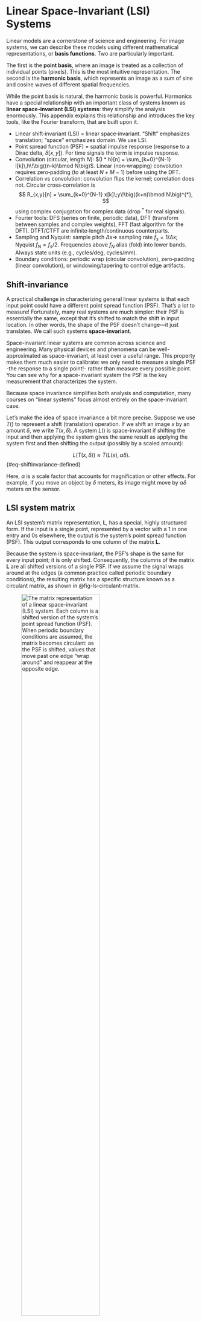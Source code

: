 # Linear Space-Invariant (LSI) Systems {#sec-appendix-spaceinvariance}
Linear models are a cornerstone of science and engineering. For image systems, we can describe these models using different mathematical representations, or **basis functions**. Two are particularly important.

The first is the **point basis**, where an image is treated as a collection of individual points (pixels). This is the most intuitive representation. The second is the **harmonic basis**, which represents an image as a sum of sine and cosine waves of different spatial frequencies.

While the point basis is natural, the harmonic basis is powerful. Harmonics have a special relationship with an important class of systems known as **linear space-invariant (LSI) systems**: they simplify the analysis enormously. This appendix explains this relationship and introduces the key tools, like the Fourier transform, that are built upon it.

::: {.callout-note title="Terminology" collapse=true}
- Linear shift‑invariant (LSI) = linear space‑invariant. “Shift” emphasizes translation; “space” emphasizes domain. We use LSI.
- Point spread function (PSF) = spatial impulse response (response to a Dirac delta, $\delta[x,y]$). For time signals the term is impulse response.
- Convolution (circular, length $N$): $(I * h)[n] = \sum_{k=0}^{N-1} I[k]\,h\!\big((n-k)\bmod N\big)$. Linear (non‑wrapping) convolution requires zero‑padding (to at least $N+M-1$) before using the DFT.
- Correlation vs convolution: convolution flips the kernel; correlation does not. Circular cross‑correlation is
  $$
  R_{x,y}[n] = \sum_{k=0}^{N-1} x[k]\;y\!\big((k+n)\bmod N\big)^{*},
  $$
  using complex conjugation for complex data (drop ${}^*$ for real signals).
- Fourier tools: DFS (series on finite, periodic data), DFT (transform between samples and complex weights), FFT (fast algorithm for the DFT). DTFT/CTFT are infinite‑length/continuous counterparts.
- Sampling and Nyquist: sample pitch $\Delta x \Rightarrow$ sampling rate $f_s=1/\Delta x$; Nyquist $f_N=f_s/2$. Frequencies above $f_N$ alias (fold) into lower bands. Always state units (e.g., cycles/deg, cycles/mm).
- Boundary conditions: periodic wrap (circular convolution), zero‑padding (linear convolution), or windowing/tapering to control edge artifacts.
:::

## Shift-invariance  {#sec-ls-shiftinvariance}
A practical challenge in characterizing general linear systems is that each input point could have a different point spread function (PSF). That’s a lot to measure! Fortunately, many real systems are much simpler: their PSF is essentially the same, except that it’s shifted to match the shift in input location. In other words, the shape of the PSF doesn’t change—it just translates. We call such systems **space-invariant**.

Space-invariant linear systems are common across science and engineering. Many physical devices and phenomena can be well-approximated as space-invariant, at least over a useful range. This property makes them much easier to calibrate: we only need to measure a single PSF -the response to a single point!- rather than measure every possible point. You can see why for a space-invariant system the PSF is the key measurement that characterizes the system. 

Because space invariance simplifies both analysis and computation, many courses on “linear systems” focus almost entirely on the space-invariant case.

::: {.callout-note title="Space invariance: notation" collapse="true"}
Let’s make the idea of space invariance a bit more precise. Suppose we use $T()$ to represent a shift (translation) operation. If we shift an image $x$ by an amount $\delta$, we write $T(x, \delta)$. A system $L()$ is space-invariant if shifting the input and then applying the system gives the same result as applying the system first and then shifting the output (possibly by a scaled amount):

$$
L(T(x, \delta)) \approx T(L(x), \alpha \delta).
$$ {#eq-shiftinvariance-defined}

Here, $\alpha$ is a scale factor that accounts for magnification or other effects. For example, if you move an object by $\delta$ meters, its image might move by $\alpha \delta$ meters on the sensor.
:::

## LSI system matrix
An LSI system's matrix representation, $\mathbf{L}$, has a special, highly structured form. If the input is a single point, represented by a vector with a 1 in one entry and 0s elsewhere, the output is the system's point spread function (PSF). This output corresponds to one column of the matrix $\mathbf{L}$.

Because the system is space-invariant, the PSF's shape is the same for every input point; it is only shifted. Consequently, the columns of the matrix $\mathbf{L}$ are all shifted versions of a single PSF. If we assume the signal wraps around at the edges (a common practice called periodic boundary conditions), the resulting matrix has a specific structure known as a circulant matrix, as shown in @fig-ls-circulant-matrix.

![The matrix representation of a linear space-invariant (LSI) system. Each column is a shifted version of the system's point spread function (PSF). When periodic boundary conditions are assumed, the matrix becomes **circulant**: as the PSF is shifted, values that move past one edge "wrap around" and reappear at the opposite edge.](images/appendix/24-lsi/circulant-matrix.png){#fig-ls-circulant-matrix width=70%}

For computer simulations, there are many details to keep track of, especially issues relating to the edge and wrapping. For example, we often treat the point spread functions as 'circular', so when a value shifts below the bottom of the matrix, we do not throw it away but we copy it into the missing entry at the top of the column. In @fig-ls-circulant-matrix, the edges of the point spread are all zero, and that made the diagram simpler. 

Have a good look at @fig-ls-circulant-matrix. Notice how simple an LSI system matrix is compared to a general linear system @fig-ls-matrix-tableau. Linear systems are great to work with, and if you are working with an LSI consider yourself particularly fortunate.  The next section gives another reason why.

## Convolution {#sec-ls-convolution}
The matrix multiplication for a space-invariant system, which we visualized as a sum of scaled and shifted point spread functions, is often expressed using a basic formula, known as **convolution**.

Formally, for signals of length $N$ with periodic boundary conditions (circular wrap), the convolution of an input signal $I[n]$ with a point spread function $h[n]$ is
$$
O[n] = (I * h)[n] = \sum_{k=0}^{N-1} I[k]\,h[(n-k)\ \bmod\ N].
$$ {#eq-convolution-definition}

Here, the output at position $n$ is a weighted sum of the input values, where the weights are determined by a "flipped and shifted" version of the PSF. This formula is the mathematical expression of the process shown in the LSI matrix tableau.

Convolution is the essential calculation for determining the output of any LSI system in the spatial domain. With periodic boundaries this is circular convolution. To realize linear (non-wrapping) convolution in practice, zero‑pad the signals (to at least $N+M-1$) before transforming.

## Eigenvectors of LSI Systems {#sec-ls-harmonics-LSI}
We've arrived at a key insight: harmonic functions are a very useful basis for describing LSI systems. Why? Because they are (nearly) the **eigenfunctions** of these systems.

Recall that an eigenvector of a matrix is a special vector that, when multiplied by the matrix, is simply scaled—its direction doesn't change. Harmonics play a similar role for LSI systems. When you input a harmonic function (a sine or cosine wave) into an LSI system, the output is always a harmonic of the *same frequency*. They aren't quite eigenvectors because two things change: the amplitude and phase (position).

Dealing with separate amplitude and phase changes for real-valued sine and cosine functions can be a bit clumsy. This is where complex numbers become incredibly useful. A single complex number elegantly packages both amplitude (as its magnitude) and phase (as its angle). By representing our real-valued harmonics using complex exponentials (via Euler's formula, @eq-Eulers-formula), the "almost an eigenfunction" relationship becomes exact. A complex exponential input to an LSI system produces a complex exponential output, scaled by a single complex number that captures both the amplitude and phase change.

So, we can state this powerful fact: **complex exponentials are the eigenvectors of any LSI system.**

This is more than a mathematical curiosity. The complex exponentials form a complete, orthogonal basis (@sec-ls-spatial-basis). This means any image can be perfectly represented as a weighted sum of these functions, and we can efficiently transform between the point representation and the harmonic representation (@sec-dft-defined).

I'll admit, using complex numbers can feel strange at first. After all, our lab instruments measure real-valued signals, not imaginary ones. I often find it helpful to remember that complex exponentials are just a convenient way to handle the sine and cosine components simultaneously. They are a powerful mathematical tool, not a physical reality.[^harmonics-FOV]

[^harmonics-FOV]: I also explain the relationship between harmonics and space-invariant linear systems in detail, staying away from complex exponentials, in the Appendix to [Foundations of Vision](https://wandell.github.io/FOV-1995/appendix.html){target=_blank}.

The bottom line is that the eigenvector relationship between harmonics and LSI systems simplifies everything. Instead of tracking how every single point in an image is transformed, we only need to know how the system scales the amplitude and shifts the phase of each harmonic frequency. This simplification is the foundation of Fourier analysis in image systems.

::: {.callout-note collapse="true" title="A Note on Pedagogy: Continuous vs. Discrete"}
As a young assistant professor, I had the privilege of being in faculty meetings with senior colleagues I deeply admired—Joe Goodman, Ron Bracewell, Tom Cover, and others. We often debated how to best teach core mathematical concepts to engineering students.

A recurring topic was whether to start with continuous functions and calculus or with discrete signals and linear algebra. The senior faculty, steeped in the classical tradition, generally argued for the continuous case. They saw functions and integrals as the fundamental "reality." I vividly remember Ron Bracewell describing the discrete, matrix-based methods we use for computation as a "vulgar" but necessary approximation of this underlying truth.

The younger faculty, who spent most of our time programming, tended to favor starting with vectors and matrices. This approach felt more direct and intuitive for building computational tools.

These were spirited debates, born from a shared passion for teaching. Today, linear algebra is the language of modern computational science, from machine learning to the image systems in this book. That's why I've chosen the matrix-first approach here. Still, I often think of Ron's advice and the importance of understanding the continuous-domain theory that these discrete methods represent.

It's also worth remembering that matrix methods are not just a modern computational fad; they have a rich history stretching back nearly two centuries. If you’re interested, you can read more about the [history of these powerful ideas](resources/history-linear-algebra.html){target=_blank}.
:::

## Discrete Fourier Series (DFS) {#sec-optics-fourier-series}
We have now arrived at the tooling we use to analyze LSIs with harmonics.  The first idea is to represent image stimuli using harmonic functions.  When we work with discrete, sampled data -like images- the representation is called **Discrete Fourier Series (DFS)**.  The DFS represents sampled data as sums of harmonics[^1d-simplification].

[^1-d simplification]: To simplify notation I will describe the idea here, for a one-dimensional function, though in practice images are two-dimensional.  More on 2D representations in the main chapter.

For a sampled 1D signal we write $I[n]$ with $n = 0,\ldots,N-1$ (there are $N$ samples). The DFS uses integer spatial frequencies $f = 0,\ldots,N-1$ and assumes the signal repeats every $N$ samples (periodic extension). Here are three equivalent forms.

1. Sine–cosine form

$$
I[n] = \frac{a_0}{2} + \sum_{f=1}^{N-1} \, s_f \,\sin\!\left(\frac{2 \pi f n}{N}\right) + c_f \,\cos\!\left(\frac{2 \pi f n}{N}\right)
$$ {#eq-fourier-series}


2. Amplitude–phase form

$$
I[n] = \frac{a_0}{2} + \sum_{f=1}^{N-1} a_f \,\sin\!\left(\frac{2 \pi f n}{N} + \phi_f\right),
\qquad a_f \ge 0
$$ {#eq-fourier-series-phase}

3. Complex exponential form

$$
I[n] = \sum_{f=0}^{N-1} w_f \, e^{\,i \, 2 \pi f n / N},
$$ {#eq-fourier-series-complex}

where the weights $w_f$ are complex and $i = \sqrt{-1}$. 

## Discrete Fourier transform (DFT) {#sec-dft-defined}
We need a way to transform the sampled image intensities, $I[n]$, into the Fourier weights, $w_f$. The method is called the **Discrete Fourier Transform (DFT)**:
$$
w_f = \frac{1}{N} \sum_{n=0}^{N-1} I[n] \, e^{-i 2 \pi f n / N}
$$ {#eq-discrete-fourier-transform}

Because the basis is orthogonal (@sec-ls-orthogonal-transforms), the inverse can also be expressed directly,
$$
I[n] = \sum_{f=0}^{N-1} w_f \, e^{\,i 2 \pi f n / N}.
$$ {#eq-inverse-dft}

At first glance, because of the use of complex exponentials, this formula might look intimidating. But take a moment, it's actually quite simple. On the right, we have the sampled image values multiplied by a complex exponential. You might imagine this as a matrix multiplication in which we place $I[n]$ into a vector and we place the complex exponentials into the columns of a matrix.  This is the idea we explained in general terms in @sec-ls-spatial-basis. 

For some, it is preferable to get rid of the complex notation.  Thanks to **Euler's formula**, we know that any complex exponential can be written in terms of sine and cosine:

$$
e^{i\theta} = \cos(\theta) + i\sin(\theta).
$$ {#eq-Eulers-formula}

This means the DFT uses the complex exponential as a method to combine the familiar sine and cosine terms into a compact expression. Once you get used to it, this complex formulation will seem neater than keeping track of separate sine and cosine coefficients.

It's important to note that while $I[n]$ is real-valued, the DFT coefficients $w_f$ are generally complex. For a real signal, there is redundancy: the coefficients satisfy $w_{f} = \overline{w_{N-f}}$, where $\overline{w_f}$ is the complex conjugate of $w_f$.[^dft-coefficients]

[^dft-coefficients]:  The complex conjugate of $a + i b$ is $a - i b$.

If you prefer to work with real numbers, you can compute the sine and cosine coefficients, $s_f$ and $c_f$, directly from the image intensities:

$$
\begin{align}
a_0 &= \frac{2}{N} \sum_{n=0}^{N-1} I[n] \\
s_f &= \frac{2}{N} \sum_{n=0}^{N-1} I[n] \sin\left(\frac{2\pi f n}{N}\right) \\
c_f &= \frac{2}{N} \sum_{n=0}^{N-1} I[n] \cos\left(\frac{2\pi f n}{N}\right)
\end{align}
$$

Here, $a_0$ gives twice the mean value of $I[n]$, which is why the Discrete Fourier Series (@eq-fourier-series) starts with $\frac{a_0}{2}$.

## Relating the DFS representations
There are several equivalent ways to write the Discrete Fourier Series, and it's helpful to know how the parameters relate:

- $\frac{a_0}{2}$ and $w_0$ both represent the mean value of the signal $I[n]$.

- The amplitude and phase parameters relate to the sine and cosine coefficients as follows:

$$
\begin{align}
a_f & = \sqrt{{s_f}^2 + {c_f}^2} \\
\phi_f & = \operatorname{atan2}(c_f,\, s_f)
\end{align}
$$

Equivalently, $s_f = a_f \cos\phi_f$ and $c_f = a_f \sin\phi_f$. Using $\operatorname{atan2}$ ensures the correct quadrant for $\phi_f \in (-\pi, \pi]$.

- The complex weights $w_f$ are related to the sine and cosine coefficients by

$$
w_f  = \frac{1}{2} (c_f - i s_f ) \qquad \text{for } f > 0
$$

- And the complex weights $w_f$ are related to the amplitude and phase by

$$
w_f = \frac{a_f}{2} e^{i (\phi_f - \pi/2)} \qquad \text{for } f > 0
$$

So, whether you prefer to think in terms of sines and cosines, amplitudes and phases, or complex exponentials, you can always translate between these forms.

::: {.callout-note title="About Jean Baptiste Joseph Fourier" collapse="false" #fourier-history}
See <a href="https://mathshistory.st-andrews.ac.uk/Biographies/Fourier/" target="_blank">a brief biography of Fourier</a>, who had a fascinating life. He served as a scientific adviser on Bonaparte’s Egyptian expedition and later as Prefect of Isère in Grenoble, where he pursued his theory of heat conduction and the use of trigonometric series.

In 1807 Fourier presented his heat memoir to the Paris Institute. The committee (Lagrange, Laplace, Monge, Lacroix) balked at representing arbitrary functions by trigonometric series and questioned the rigor; Biot and Poisson added objections. Fourier won the Institute’s 1811 prize, but publication lagged until 1822—evidence of the Academy’s initial resistance to what we now call Fourier series.

:::{.columns}
::: {.column width="50%"}
- Son of a tailor; Orphaned at 9
- Educated by Benedictines
- Supported the Revolution, becoming an adviser to Bonaparte in Egypt
- A statue of Fourier, erected in Grenoble, was later melted for armaments
:::
::: {.column width="50%"}
![Jean Baptiste Joseph Fourier](images/people/optics-fourier.png){#fig-optics-fourier width="60%"}
:::
:::

:::

### Counting parameters
A length‑$N$ real signal $I[n]$ has $N$ real values. The complex-valued DFS parameterization, however, seems to use more than $N$ parameters. For example, the sine–cosine form has both $s_f$ and $c_f$ for each $f$, and the complex exponential form uses $N$ complex weights $w_f$ (that’s $2N$ real numbers). How can that be?

The resolution is that for real signals the Fourier coefficients obey symmetries that reduce the number of independent values back to $N$ real degrees of freedom.

The cleanest way to see this is in the complex form. For real $I[n]$,
$$
w_{f} \;=\; \overline{w}_{\,N-f}, \qquad f=1,\ldots,N-1,
$$
so the coefficients come in complex‑conjugate pairs. Using Euler’s formula (@eq-Eulers-formula), these relate to the sine–cosine and amplitude–phase parameters as
$$
w_f = \tfrac{1}{2}\,(c_f - i\,s_f), \qquad
w_{N-f} = \tfrac{1}{2}\,(c_f + i\,s_f),
$$ {#eq-nyquist-1}
and
$$
w_f = \tfrac{a_f}{2}\,e^{\,i(\phi_f - \pi/2)}, \qquad
w_{N-f} = \tfrac{a_f}{2}\,e^{\,-i(\phi_f - \pi/2)}.
$$ {#eq-nyquist-2}

Two special bins are purely real for real signals:
- DC ($f=0$): only the cosine term contributes; this is the mean.
- When $N$ is even, the Nyquist bin ($f=N/2$): $\sin(\pi n)=0$ for all integers $n$, so only cosine remains. This bin is also purely real.

These symmetries remove the apparent over‑parameterization.

### Sampling rate and Nyquist frequency
If image samples are spaced every $\Delta x$, we say the sampling rate is $f_s = 1/\Delta x$ (samples per unit). The Nyquist frequency is half the sampling rate,
$$
f_N \;=\; \frac{f_s}{2} \;=\; \frac{1}{2\,\Delta x},
$$
and is measured in cycles per unit (e.g., cycles/degree or cycles/mm for spatial signals). In DFT index units (dimensionless bin indices), $f_N$ aligns with the bin at index $N/2$ when $N$ is even; when $N$ is odd there is no bin exactly at $f_N$.

As we saw in the previous section, because of conjugate symmetry, only about “half” of the spectrum is unique:

- Even $N$: There are two special, real bins—DC ($f=0$) and Nyquist ($f=N/2$). The remaining bins form conjugate pairs $(f,\,N-f)$ for $f=1,\ldots,N/2-1$. The count of distinct frequency bins is
    $$
    1 \text{ (DC)} \;+\; (N/2-1) \text{ pairs} \;+\; 1 \text{ (Nyquist)} \;=\; N/2 + 1.
    $$
    Each conjugate pair contributes two real degrees of freedom (real and imaginary parts), and the two special bins contribute one each, totaling $N$ real degrees of freedom.

- Odd $N$: There is no Nyquist bin. We have DC ($f=0$) plus conjugate pairs $(f,\,N-f)$ for $f=1,\ldots,(N-1)/2$. The count of distinct bins is
    $$
    1 \text{ (DC)} \;+\; (N-1)/2 \text{ pairs} \;=\; (N+1)/2,
    $$
    again yielding $N$ real degrees of freedom.

It is common to compute and report only this non‑redundant “half‑spectrum” (plus DC, and the Nyquist bin when $N$ is even). In continuous‑domain sampling language, frequencies above the Nyquist frequency $f_N$ “fold” or alias back; in DFT index terms, information in bins above $N/2$ is redundant with bins below $N/2$ for real‑valued signals. Some authors therefore call the Nyquist frequency the folding frequency.

## The Convolution Theorem {#sec-ls-convolution-theorem}
The fact that harmonics are eigenvectors of linear, space-invariant (LSI) systems leads to one of the most powerful results in signal processing: the **Convolution Theorem**.

In the spatial domain, calculating the output of an LSI system requires performing a convolution—summing the input signal with shifted and scaled versions of the point spread function (PSF). This operation can be computationally intensive.

The Convolution Theorem provides an elegant and highly efficient alternative. It states that **convolution in the spatial domain is equivalent to simple multiplication in the frequency domain.**

Let's formalize this. If the output image $O[n]$ is the convolution of the input image $I[n]$ and the system's point spread function $h[n]$:
$$
O[n] = (I * h)[n],
$$ {#eq-convolution-theorem-1}

then in the Fourier Transform domain the relationship is 
$$
\mathscr{F}\{O\} = \mathscr{F}\{I\} \cdot \mathscr{F}\{h\}
$$

where $\mathscr{F}$ is the Discrete Fourier Transform.

Using the complex weights notation, where $W_f$ are the DFT coefficients of the input and $H_f$ are the DFT coefficients of the PSF, the output coefficients $Y_f$ are simply:

$$
Y_f = W_f \cdot H_f
$$ {#eq-convolution-theorem-2}

This is a profound simplification. A complex convolution is replaced by straightforward, element-wise multiplication[^circular-convolution]. The term $H_f$, the DFT of the point spread function, is so important that it has its own name: the **Optical Transfer Function (OTF)**. The OTF describes how the system scales the amplitude and shifts the phase of each input harmonic.

[^circular-convolution]: Multiplication in the DFT domain corresponds to circular convolution in the spatial domain. To implement linear convolution without wrap‑around, zero‑pad the inputs before applying the DFT.

This theorem is the primary reason why Fourier analysis is indispensable for image systems engineering. It allows us to:

1.  **Analyze** a system's performance by examining its OTF.
2.  **Calculate** the output of an LSI system efficiently: transform the input to the frequency domain, multiply by the OTF, and transform back.
3.  **Design** systems by specifying a desired OTF.

You will see all of these ideas used in various ways in the main chapters of this book. Fourier series play a role in modeling optics and characterizing optics, modeling sensors, and analyzing perceived image quality. The harmonic basis is used as a tool in most aspects of science and engineering.

